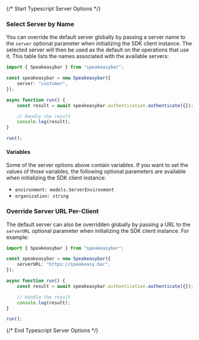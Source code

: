{/* Start Typescript Server Options */}


### Select Server by Name

You can override the default server globally by passing a server name to the `server` optional parameter when initializing the SDK client instance. The selected server will then be used as the default on the operations that use it. This table lists the names associated with the available servers:



```typescript
import { Speakeasybar } from "speakeasybar";

const speakeasybar = new Speakeasybar({
    server: "customer",
});

async function run() {
    const result = await speakeasybar.authentication.authenticate({});

    // Handle the result
    console.log(result);
}

run();

```

#### Variables

Some of the server options above contain variables. If you want to set the values of those variables, the following optional parameters are available when initializing the SDK client instance:
 * `environment: models.ServerEnvironment`
 * `organization: string`

### Override Server URL Per-Client

The default server can also be overridden globally by passing a URL to the `serverURL` optional parameter when initializing the SDK client instance. For example:

```typescript
import { Speakeasybar } from "speakeasybar";

const speakeasybar = new Speakeasybar({
    serverURL: "https://speakeasy.bar",
});

async function run() {
    const result = await speakeasybar.authentication.authenticate({});

    // Handle the result
    console.log(result);
}

run();

```
{/* End Typescript Server Options */}
